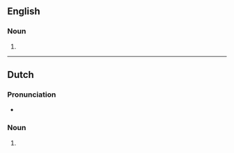 ==English==

===Noun===
{{head|en|noun form}}

# {{plural of|en|spinster}}

----

==Dutch==

===Pronunciation===
* {{audio|nl|Nl-spinsters.ogg|Audio}}

===Noun===
{{head|nl|noun plural form}}

# {{nl-noun form of|pl|spinster}}